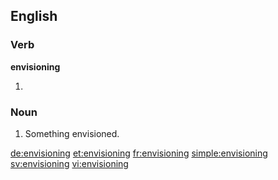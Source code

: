 ==English==

===Verb===
'''envisioning'''

# {{present participle of|envision}}

===Noun===
{{en-noun}}

# Something envisioned.

[[de:envisioning]]
[[et:envisioning]]
[[fr:envisioning]]
[[simple:envisioning]]
[[sv:envisioning]]
[[vi:envisioning]]